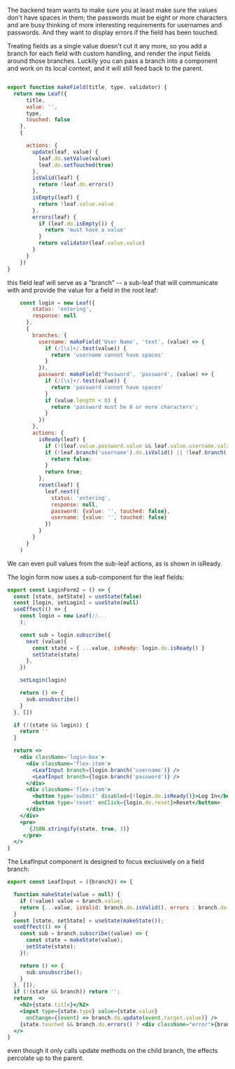 

The backend team wants to make sure you at least make sure the values don't have spaces in them; the passwords must be eight or
more characters and are busy thinking of more interesting requirements for usernames and passwords.
And they want to display errors if the field has been touched.

Treating fields as a single value doesn't cut it any more, so you add a branch for each field with custom handling,
and render the input fields around those branches. Luckily you can pass a branch into a component and work on its
local context, and it will still feed back to the parent.

```javascript

export function makeField(title, type, validator) {
  return new Leaf({
      title,
      value: '',
      type,
      touched: false
    },
    {

      actions: {
        update(leaf, value) {
          leaf.do.setValue(value)
          leaf.do.setTouched(true)
        },
        isValid(leaf) {
          return !leaf.do.errors()
        },
        isEmpty(leaf) {
          return !leaf.value.value
        },
        errors(leaf) {
          if (leaf.do.isEmpty()) {
            return 'must have a value'
          }
          return validator(leaf.value.value)
        }
      }
    })
}

```

this field leaf will serve as a "branch" -- a sub-leaf that will communicate with and provide the value for a field in the root leaf:

```jsx
    const login = new Leaf({
        status: 'entering',
        response: null
      },
      {
        branches: {
          username: makeField('User Name', 'text', (value) => {
            if (/[\s]+/.test(value)) {
              return 'username cannot have spaces'
            }
          }),
          password: makeField('Password', 'password', (value) => {
            if (/[\s]+/.test(value)) {
              return 'password cannot have spaces'
            }
            if (value.length < 8) {
              return 'password must be 8 or more characters';
            }
          })
        },
        actions: {
          isReady(leaf) {
            if (!(leaf.value.password.value && leaf.value.username.value)) return false;
            if (!leaf.branch('username').do.isValid() || !leaf.branch('password').do.isValid()) {
              return false;
            }
            return true;
          },
          reset(leaf) {
            leaf.next({
              status: 'entering',
              response: null,
              password: {value: '', touched: false},
              username: {value: '', touched: false}
            })
          }
        }
      }
    )
```

We can even pull values from the sub-leaf actions, as is shown in isReady.

The login form now uses a sub-component for the leaf fields:

```jsx
export const LoginForm2 = () => {
  const [state, setState] = useState(false)
  const [login, setLogin] = useState(null)
  useEffect(() => {
    const login = new Leaf(//...
    );

    const sub = login.subscribe({
      next (value){
        const state = { ...value, isReady: login.do.isReady() }
        setState(state)
      },
    })

    setLogin(login)

    return () => {
      sub.unsubscribe()
    }
  }, [])

  if (!(state && login)) {
    return ''
  }

  return <>
    <div className='login-box'>
      <div className='flex-item'>
        <LeafInput branch={login.branch('username')} />
        <LeafInput branch={login.branch('password')} />
      </div>
      <div className='flex-item'>
        <button type='submit' disabled={!login.do.isReady()}>Log In</button>
        <button type='reset' onClick={login.do.reset}>Reset</button>
      </div>
    </div>
    <pre>
       {JSON.stringify(state, true, 3)}
     </pre>
  </>
}
```
The LeafInput component is designed to focus exclusively on a field branch:

```jsx
export const LeafInput = ({branch}) => {

  function makeState(value = null) {
    if (!value) value = branch.value;
    return {...value, isValid: branch.do.isValid(), errors : branch.do.errors()};
  }
  const [state, setState] = useState(makeState());
  useEffect(() => {
    const sub = branch.subscribe((value) => {
      const state = makeState(value);
      setState(state);
    });

    return () => {
      sub.unsubscribe();
    }
  }, []);
  if (!(state && branch)) return '';
  return  <>
    <h2>{state.title}</h2>
    <input type={state.type} value={state.value}
      onChange={(event) => branch.do.update(event.target.value)} />
    {state.touched && branch.do.errors() ? <div className="error">{branch.do.errors()}</div> : '' }
  </>
}
```

even though it only calls update methods on the child branch, the effects percolate up to the parent.

<LoginForm2 />
